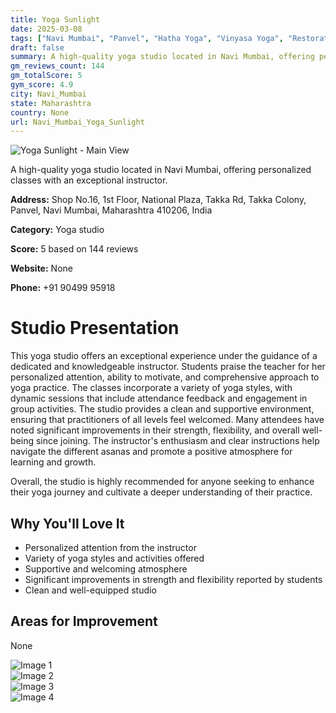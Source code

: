 ```yaml
---
title: Yoga Sunlight
date: 2025-03-08
tags: ["Navi Mumbai", "Panvel", "Hatha Yoga", "Vinyasa Yoga", "Restorative Yoga", "supportive atmosphere", "personalized instruction", "Navi Mumbai"]  
draft: false
summary: A high-quality yoga studio located in Navi Mumbai, offering personalized classes with an exceptional instructor.
gm_reviews_count: 144
gm_totalScore: 5
gym_score: 4.9
city: Navi_Mumbai
state: Maharashtra
country: None
url: Navi_Mumbai_Yoga_Sunlight
---
```


<div className="aspect-[16/9] relative my-8">
  <img 
    src="https://lh5.googleusercontent.com/p/AF1QipO3EteckJzdptxT-PGLZUxtyz0yejksGd_GWnHf=w1920-h1080-k-no"
    alt="Yoga Sunlight - Main View"
    className="object-cover absolute inset-0 w-full h-full rounded-lg"
  />
</div>

A high-quality yoga studio located in Navi Mumbai, offering personalized classes with an exceptional instructor.

**Address:** Shop No.16, 1st Floor, National Plaza, Takka Rd, Takka Colony, Panvel, Navi Mumbai, Maharashtra 410206, India

**Category:** Yoga studio

**Score:** 5 based on 144 reviews

**Website:** None

**Phone:** +91 90499 95918

# Studio Presentation

This yoga studio offers an exceptional experience under the guidance of a dedicated and knowledgeable instructor. Students praise the teacher for her personalized attention, ability to motivate, and comprehensive approach to yoga practice. The classes incorporate a variety of yoga styles, with dynamic sessions that include attendance feedback and engagement in group activities. The studio provides a clean and supportive environment, ensuring that practitioners of all levels feel welcomed. Many attendees have noted significant improvements in their strength, flexibility, and overall well-being since joining. The instructor's enthusiasm and clear instructions help navigate the different asanas and promote a positive atmosphere for learning and growth.

Overall, the studio is highly recommended for anyone seeking to enhance their yoga journey and cultivate a deeper understanding of their practice.

## Why You'll Love It

- Personalized attention from the instructor
- Variety of yoga styles and activities offered
- Supportive and welcoming atmosphere
- Significant improvements in strength and flexibility reported by students
- Clean and well-equipped studio

## Areas for Improvement

None

<div className="grid grid-cols-1 xl:grid-cols-2 gap-4 my-8">
<div className="aspect-[4/3] relative"><img src="https://lh3.googleusercontent.com/p/AF1QipN0q4nsNXRpQ8cZPsIM6rwVIXoQjLpW5Fzu5Mtj=w1920-h1080-k-no" alt="Image 1" className="object-cover absolute inset-0 w-full h-full rounded-lg" /></div>
<div className="aspect-[4/3] relative"><img src="https://lh5.googleusercontent.com/p/AF1QipPKjm7FRJQroyaP7jC6uiRgDr-Ez_C4mi1D7_c5=w1920-h1080-k-no" alt="Image 2" className="object-cover absolute inset-0 w-full h-full rounded-lg" /></div>
<div className="aspect-[4/3] relative"><img src="https://lh5.googleusercontent.com/p/AF1QipMxqqYFzUS4E0zBh4dfHrIMOTSXgzzbdIC0h0SW=w1920-h1080-k-no" alt="Image 3" className="object-cover absolute inset-0 w-full h-full rounded-lg" /></div>
<div className="aspect-[4/3] relative"><img src="https://lh5.googleusercontent.com/p/AF1QipPxLT2148zkkqQewQ8yw9HWgUkmS-FJoVwy_bfo=w1920-h1080-k-no" alt="Image 4" className="object-cover absolute inset-0 w-full h-full rounded-lg" /></div>
</div>
